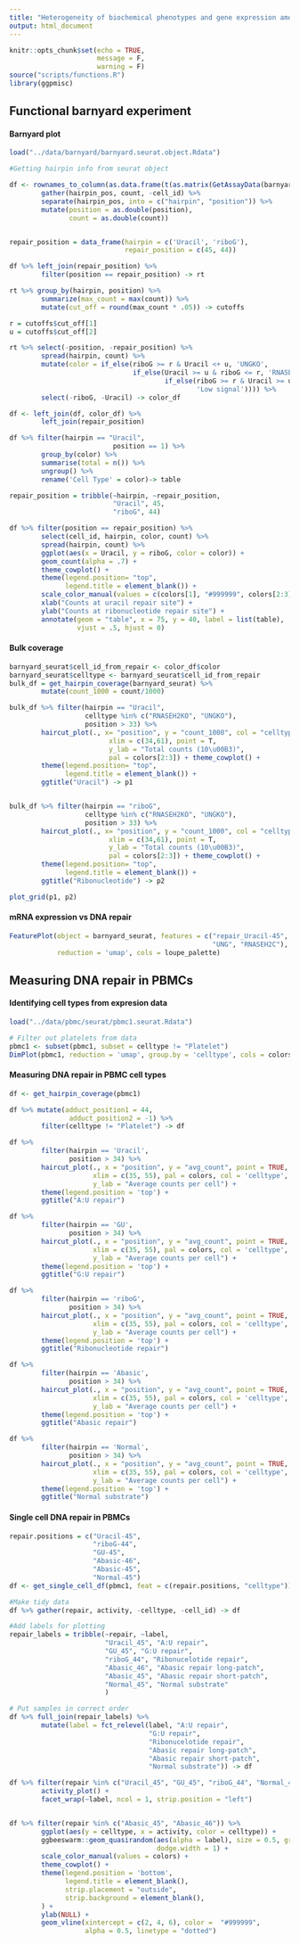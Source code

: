 ```yaml
---
title: "Heterogeneity of biochemical phenotypes and gene expression among single cells"
output: html_document
---
```


```r
knitr::opts_chunk$set(echo = TRUE,
                      message = F,
                      warning = F)
source("scripts/functions.R")
library(ggpmisc)
```

## Functional barnyard experiment

#### Barnyard plot
```r
load("../data/barnyard/barnyard.seurat.object.Rdata")

#Getting hairpin info from seurat object

df <- rownames_to_column(as.data.frame(t(as.matrix(GetAssayData(barnyard_seurat, assay = 'repair', slot = 'counts')))), "cell_id") %>%
        gather(hairpin_pos, count, -cell_id) %>%
        separate(hairpin_pos, into = c("hairpin", "position")) %>%
        mutate(position = as.double(position),
               count = as.double(count))


repair_position = data_frame(hairpin = c('Uracil', 'riboG'),
                             repair_position = c(45, 44))

df %>% left_join(repair_position) %>%
        filter(position == repair_position) -> rt

rt %>% group_by(hairpin, position) %>%
        summarize(max_count = max(count)) %>%
        mutate(cut_off = round(max_count * .05)) -> cutoffs

r = cutoffs$cut_off[1]
u = cutoffs$cut_off[2]

rt %>% select(-position, -repair_position) %>% 
        spread(hairpin, count) %>%
        mutate(color = if_else(riboG >= r & Uracil <+ u, 'UNGKO',
                               if_else(Uracil >= u & riboG <= r, 'RNASEH2KO',
                                       if_else(riboG >= r & Uracil >= u, 'Both',
                                               'Low signal')))) %>% 
        select(-riboG, -Uracil) -> color_df

df <- left_join(df, color_df) %>%
        left_join(repair_position)

df %>% filter(hairpin == "Uracil", 
                          position == 1) %>%
        group_by(color) %>%
        summarise(total = n()) %>%
        ungroup() %>%
        rename('Cell Type' = color)-> table

repair_position = tribble(~hairpin, ~repair_position,
                          "Uracil", 45,
                          "riboG", 44)

df %>% filter(position == repair_position) %>%
        select(cell_id, hairpin, color, count) %>%
        spread(hairpin, count) %>% 
        ggplot(aes(x = Uracil, y = riboG, color = color)) + 
        geom_count(alpha = .7) +
        theme_cowplot() + 
        theme(legend.position= "top",
              legend.title = element_blank()) +
        scale_color_manual(values = c(colors[1], "#999999", colors[2:3])) + 
        xlab("Counts at uracil repair site") + 
        ylab("Counts at ribonucleotide repair site") + 
        annotate(geom = "table", x = 75, y = 40, label = list(table), 
                 vjust = .5, hjust = 0)
```

#### Bulk coverage

```r
barnyard_seurat$cell_id_from_repair <- color_df$color 
barnyard_seurat$celltype <- barnyard_seurat$cell_id_from_repair
bulk_df = get_hairpin_coverage(barnyard_seurat) %>%
        mutate(count_1000 = count/1000)

bulk_df %>% filter(hairpin == "Uracil",
                   celltype %in% c("RNASEH2KO", "UNGKO"),
                   position > 33) %>%
        haircut_plot(., x= "position", y = "count_1000", col = "celltype",
                         xlim = c(34,61), point = T,
                         y_lab = "Total counts (10\u00B3)",
                         pal = colors[2:3]) + theme_cowplot() + 
        theme(legend.position= "top",
              legend.title = element_blank()) + 
        ggtitle("Uracil") -> p1


bulk_df %>% filter(hairpin == "riboG",
                   celltype %in% c("RNASEH2KO", "UNGKO"),
                   position > 33) %>%
        haircut_plot(., x= "position", y = "count_1000", col = "celltype",
                         xlim = c(34,61), point = T,
                         y_lab = "Total counts (10\u00B3)",
                         pal = colors[2:3]) + theme_cowplot() + 
        theme(legend.position= "top",
              legend.title = element_blank()) + 
        ggtitle("Ribonucleotide") -> p2

plot_grid(p1, p2)
```

#### mRNA expression vs DNA repair

```r
FeaturePlot(object = barnyard_seurat, features = c("repair_Uracil-45", "repair_riboG-44",
                                                   "UNG", "RNASEH2C"), 
            reduction = 'umap', cols = loupe_palette)

```

## Measuring DNA repair in PBMCs

#### Identifying cell types from expresion data

```r
load("../data/pbmc/seurat/pbmc1.seurat.Rdata")

# Filter out platelets from data
pbmc1 <- subset(pbmc1, subset = celltype != "Platelet")
DimPlot(pbmc1, reduction = 'umap', group.by = 'celltype', cols = colors)

```

#### Measuring DNA repair in PBMC cell types

```r
df <- get_hairpin_coverage(pbmc1)

df %>% mutate(adduct_position1 = 44,
               adduct_position2 = -1) %>%
        filter(celltype != "Platelet") -> df

df %>%
        filter(hairpin == 'Uracil',
               position > 34) %>%
        haircut_plot(., x = "position", y = "avg_count", point = TRUE,
                     xlim = c(35, 55), pal = colors, col = 'celltype', 
                     y_lab = "Average counts per cell") + 
        theme(legend.position = 'top') + 
        ggtitle("A:U repair")

df %>%
        filter(hairpin == 'GU',
               position > 34) %>%
        haircut_plot(., x = "position", y = "avg_count", point = TRUE,
                     xlim = c(35, 55), pal = colors, col = 'celltype', 
                     y_lab = "Average counts per cell") + 
        theme(legend.position = 'top') + 
        ggtitle("G:U repair")

df %>%
        filter(hairpin == 'riboG',
               position > 34) %>%
        haircut_plot(., x = "position", y = "avg_count", point = TRUE,
                     xlim = c(35, 55), pal = colors, col = 'celltype', 
                     y_lab = "Average counts per cell") + 
        theme(legend.position = 'top') + 
        ggtitle("Ribonucleotide repair")

df %>%
        filter(hairpin == 'Abasic',
               position > 34) %>%
        haircut_plot(., x = "position", y = "avg_count", point = TRUE,
                     xlim = c(35, 55), pal = colors, col = 'celltype', 
                     y_lab = "Average counts per cell") + 
        theme(legend.position = 'top') + 
        ggtitle("Abasic repair")

df %>%
        filter(hairpin == 'Normal',
               position > 34) %>%
        haircut_plot(., x = "position", y = "avg_count", point = TRUE,
                     xlim = c(35, 55), pal = colors, col = 'celltype', 
                     y_lab = "Average counts per cell") + 
        theme(legend.position = 'top') + 
        ggtitle("Normal substrate")

```

#### Single cell DNA repair in PBMCs

```r
repair.positions = c("Uracil-45", 
                     "riboG-44", 
                     "GU-45", 
                     "Abasic-46", 
                     "Abasic-45", 
                     "Normal-45")
df <- get_single_cell_df(pbmc1, feat = c(repair.positions, "celltype"))

#Make tidy data
df %>% gather(repair, activity, -celltype, -cell_id) -> df

#Add labels for plotting
repair_labels = tribble(~repair, ~label,
                        "Uracil_45", "A:U repair",
                        "GU_45", "G:U repair",
                        "riboG_44", "Ribonucelotide repair",
                        "Abasic_46", "Abasic repair long-patch",
                        "Abasic_45", "Abasic repair short-patch",
                        "Normal_45", "Normal substrate"
                        )

# Put samples in correct order
df %>% full_join(repair_labels) %>%        
        mutate(label = fct_relevel(label, "A:U repair", 
                                   "G:U repair", 
                                   "Ribonucelotide repair", 
                                   "Abasic repair long-patch",
                                   "Abasic repair short-patch",
                                   "Normal substrate")) -> df

df %>% filter(repair %in% c("Uracil_45", "GU_45", "riboG_44", "Normal_45")) %>%
        activity_plot() + 
        facet_wrap(~label, ncol = 1, strip.position = "left") 


df %>% filter(repair %in% c("Abasic_45", "Abasic_46")) %>%
        ggplot(aes(y = celltype, x = activity, color = celltype)) + 
        ggbeeswarm::geom_quasirandom(aes(alpha = label), size = 0.5, groupOnX = F,
                                     dodge.width = 1) +
        scale_color_manual(values = colors) + 
        theme_cowplot() + 
        theme(legend.position = 'bottom',
              legend.title = element_blank(),
              strip.placement = "outside",
              strip.background = element_blank(),
        ) +
        ylab(NULL) + 
        geom_vline(xintercept = c(2, 4, 6), color =  "#999999",
                   alpha = 0.5, linetype = "dotted")
```





